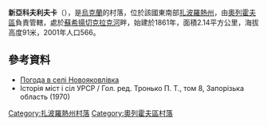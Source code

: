 {{coord|47|37|26|N|35|30|30|E|scale:100000|display=title}}

'''新亞科夫利夫卡'''（{{lang-uk|Новояковлівка}}），是[[烏克蘭|烏克蘭]]的村落，位於該國東南部[[扎波羅熱州|扎波羅熱州]]，由[[奧列霍夫區|奧列霍夫區]]負責管轄，處於[[蘇希揚切克拉克河|蘇希揚切克拉克河]]畔，始建於1861年，面積2.14平方公里，海拔高度91米，2001年人口566。

==參考資料==
* [http://weather.in.ua/ua/zaporozhskaja/18337 Погода в селі Новояковлівка] {{Wayback|url=http://weather.in.ua/ua/zaporozhskaja/18337 |date=20160305071316 }}
* Історія міст і сіл УРСР / Гол. ред. Тронько П. Т., том 8, Запорізька область (1970)

[[Category:扎波羅熱州村落|Category:扎波羅熱州村落]]
[[Category:奧列霍夫區村落|Category:奧列霍夫區村落]]


{{Zaporizhia-geo-stub}}
